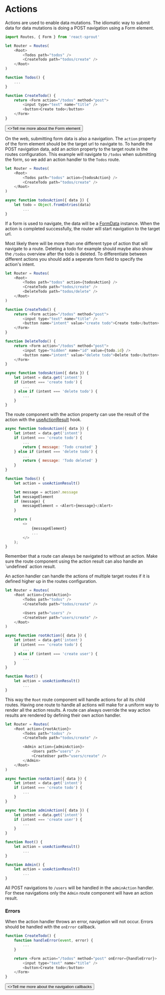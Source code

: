 # Actions

Actions are used to enable data mutations. The idiomatic way to submit data for data mutations is doing a POST navigation using a Form element.

```javascript
import Routes, { Form } from 'react-sprout'

let Router = Routes(
	<Root>
		<Todos path="todos" />
		<CreateTodo path="todos/create" />
	</Root>
)

function Todos() {
	...
}

function CreateTodo() {
	return <Form action="/todos" method="post">
		<input type="text" name="title" />
		<button>Create todo</button>
	</Form>
}
```

<div className="not-prose flex flex-col items-start">
	<Button href="/components/form" variant="text" arrow="right">
		<>Tell me more about the Form element</>
	</Button>
</div>

On the web, submitting form data is also a navigation. The `action` property of the form element should be the target url to navigate to.
To handle the POST navigation data, add an action property to the target route in the routes configuration.
This example will navigate to `/todos` when submitting the form, so we add an action handler to the `Todos` route.

```javascript
let Router = Routes(
	<Root>
		<Todos path="todos" action={todosAction} />
		<CreateTodo path="todos/create" />
	</Root>
)

async function todosAction({ data }) {
	let todo = Object.fromEntries(data)
		...
}
```

If a form is used to navigate, the data will be a [FormData](https://developer.mozilla.org/en-US/docs/Web/API/FormData) instance. When the action is completed successfully, the router will start navigation to the target url.

Most likely there will be more than one different type of action that will navigate to a route.
Deleting a todo for example should maybe also show the `/todos` overview after the todo is deleted.
To differentiate between different actions you should add a seperate form field to specify the action's intent.

```javascript
let Router = Routes(
	<Root>
		<Todos path="todos" action={todosAction} />
		<CreateTodo path="todos/create" />
		<DeleteTodo path="todos/delete" />
	</Root>
)

function CreateTodo() {
	return <Form action="/todos" method="post">
		<input type="text" name="title" />
		<button name="intent" value="create todo">Create todo</button>
	</Form>
}

function DeleteTodo() {
	return <Form action="/todos" method="post">
		<input type="hidden" name="id" value={todo.id} />
		<button name="intent" value="delete todo">Delete todo</button>
	</Form>
}

async function todosAction({ data }) {
	let intent = data.get('intent')
	if (intent === 'create todo') {
		...
	} else if (intent === 'delete todo') {
		...
	}
}
```

The route component with the action property can use the result of the action with the [useActionResult](/hooks/use-action-result) hook.

```javascript
async function todosAction({ data }) {
	let intent = data.get('intent')
	if (intent === 'create todo') {
		...
		return { message: 'Todo created' }
	} else if (intent === 'delete todo') {
		...
		return { message: 'Todo deleted' }
	}
}

function Todos() {
	let action = useActionResult()

	let message = action?.message
	let messageElement
	if (message) {
		messageElement = <Alert>{message}</Alert>
	}

	return (
		<>
			{messageElement}
			...
		</>
	);
}
```

<Info>
	Remember that a route can always be navigated to without an action. Make sure
	the route component using the action result can also handle an `undefined`
	action result.
</Info>

An action handler can handle the actions of multiple target routes if it is defined higher up in the routes configuration.

```javascript
let Router = Routes(
	<Root action={rootAction}>
		<Todos path="todos" />
		<CreateTodo path="todos/create" />

		<Users path="users" />
		<CreateUser path="users/create" />
	</Root>
)

async function rootAction({ data }) {
	let intent = data.get('intent')
	if (intent === 'create todo') {
		...
	} else if (intent === 'create user') {
		...
	}
}

function Root() {
	let action = useActionResult()
		...
}
```

This way the `Root` route component will handle actions for all its child routes. Having one route to handle all actions will make for a uniform way to render all the action results.
A route can always override the way action results are rendered by defining their own action handler.

```javascript
let Router = Routes(
	<Root action={rootAction}>
		<Todos path="todos" />
		<CreateTodo path="todos/create" />

		<Admin action={adminAction}>
			<Users path="users" />
			<CreateUser path="users/create" />
		</Admin>
	</Root>
)

async function rootAction({ data }) {
	let intent = data.get('intent')
	if (intent === 'create todo') {
		...
	}
}

async function adminAction({ data }) {
	let intent = data.get('intent')
	if (intent === 'create user') {
		...
	}
}

function Root() {
	let action = useActionResult()
		...
}

function Admin() {
	let action = useActionResult()
		...
}
```

All POST navigations to `/users` will be handled in the `adminAction` handler. For these navigations only the `Admin` route component will have an action result.

### Errors

When the action handler throws an error, navigation will not occur. Errors should be handled with the `onError` callback.

```javascript
function CreateTodo() {
	function handleError(event, error) {
		...
	}

	return <Form action="/todos" method="post" onError={handleError}>
		<input type="text" name="title" />
		<button>Create todo</button>
	</Form>
}
```

<div className="not-prose flex flex-col items-start">
	<Button href="/guides/callbacks" variant="text" arrow="right">
		<>Tell me more about the navigation callbacks</>
	</Button>
</div>
